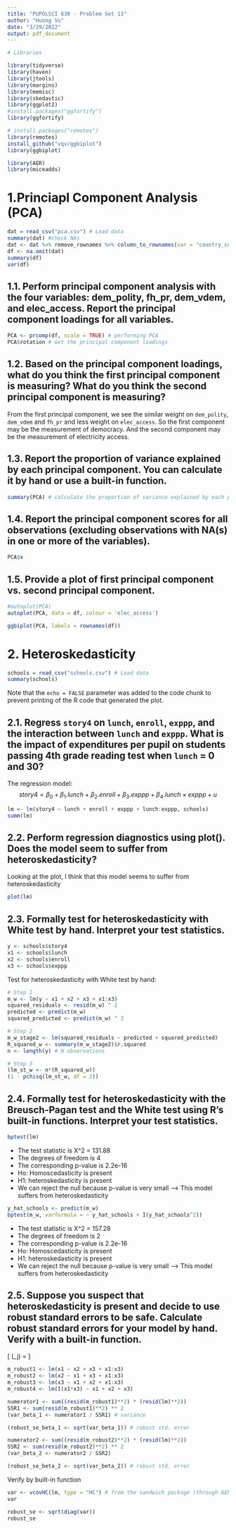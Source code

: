 ```yaml
---
title: "PUPOLSCI 630 - Problem Set 11"
author: "Huong Vu"
date: "3/29/2022"
output: pdf_document
---
```


```r
# Libraries

library(tidyverse)
library(haven)
library(jtools)
library(margins)
library(memisc)
library(skedastic)
library(ggplot2)
#install.packages("ggfortify")
library(ggfortify)

# install.packages("remotes")
library(remotes)
install_github("vqv/ggbiplot")
library(ggbiplot)

library(AER)
library(miceadds)
```

# 1.Princiapl Component Analysis (PCA)

```r
dat = read_csv("pca.csv") # Load data
summary(dat) #check NAs
dat <- dat %>% remove_rownames %>% column_to_rownames(var = "country_code") # moving the first column to row names
df <- na.omit(dat)
summary(df)
var(df)
```

## 1.1. Perform principal component analysis with the four variables: dem_polity, fh_pr, dem_vdem, and elec_access. Report the principal component loadings for all variables.

```r
PCA <- prcomp(df, scale = TRUE) # performing PCA
PCA$rotation # Get the principal component loadings
```

## 1.2. Based on the principal component loadings, what do you think the first principal component is measuring? What do you think the second principal component is measuring? 

From the first principal component, we see the similar weight on `dem_polity`, `dem_vdem` and `fh_pr` and less weight on `elec_access`. So the first component may be the measurement of democracy. And the second component may be the measurement of electricity access.

## 1.3. Report the proportion of variance explained by each principal component. You can calculate it by hand or use a built-in function.

```r
summary(PCA) # calculate the proportion of variance explained by each principal component using a built-in function
```

## 1.4. Report the principal component scores for all observations (excluding observations with NA(s) in one or more of the variables).

```r
PCA$x
```

## 1.5. Provide a plot of first principal component vs. second principal component.

```r
#autoplot(PCA)
autoplot(PCA, data = df, colour = 'elec_access')
```

```r
ggbiplot(PCA, labels = rownames(df))
```


# 2. Heteroskedasticity

```r
schools = read_csv("schools.csv") # Load data
summary(schools)
```

Note that the `echo = FALSE` parameter was added to the code chunk to prevent printing of the R code that generated the plot.

## 2.1. Regress `story4` on `lunch`, `enroll`, `exppp`, and the interaction between `lunch` and `exppp`. What is the impact of expenditures per pupil on students passing 4th grade reading test when `lunch` = 0 and 30?

The regression model:
$$
story4 = \beta_0 + \beta_1. lunch + \beta_2.enroll + \beta_3.exppp +  \beta_4. lunch\times exppp + u
$$

```r
lm <- lm(story4 ~ lunch + enroll + exppp + lunch:exppp, schools)
summ(lm)
```

## 2.2. Perform regression diagnostics using plot(). Does the model seem to suffer from heteroskedasticity?
Looking at the plot, I think that this model seems to suffer from heteroskedasticity

```r
plot(lm)
```

## 2.3. Formally test for heteroskedasticity with White test by hand. Interpret your test statistics.

```r
y <- schools$story4
x1 <- schools$lunch
x2 <- schools$enroll
x3 <- schools$exppp

```

Test for heteroskedasticity with White test by hand:

```r
# Step 1
m_w <- lm(y ~ x1 + x2 + x3 + x1:x3)
squared_residuals <- resid(m_w) ^ 2
predicted <- predict(m_w)
squared_predicted <- predict(m_w) ^ 2

# Step 2
m_w_stage2 <- lm(squared_residuals ~ predicted + squared_predicted)
R_squared_w <- summary(m_w_stage2)$r.squared
n <- length(y) # N observations

# Step 3
(lm_st_w <- n*(R_squared_w))
(1 - pchisq(lm_st_w, df = 2))
```

## 2.4. Formally test for heteroskedasticity with the Breusch-Pagan test and the White test using R’s built-in functions. Interpret your test statistics.

```r
bptest(lm)
```

* The test statistic is X^2 = 131.88
* The degrees of freedom is 4
* The corresponding p-value is 2.2e-16
* Ho: Homoscedasticity is present
* H1: heteroskedasticity is present
* We can reject the null because p-value is very small --> This model suffers from heteroskedasticity

```r
y_hat_schools <- predict(m_w)
bptest(m_w, varformula = ~ y_hat_schools + I(y_hat_schools^2))
```

* The test statistic is X^2 = 157.28
* The degrees of freedom is 2
* The corresponding p-value is 2.2e-16
* Ho: Homoscedasticity is present
* H1: heteroskedasticity is present
* We can reject the null because p-value is very small --> This model suffers from heteroskedasticity


## 2.5. Suppose you suspect that heteroskedasticity is present and decide to use robust standard errors to be safe. Calculate robust standard errors for your model by hand. Verify with a built-in function.

\[
\hat{Var} (\hat \beta_j) = \frac{\sum_{i=1}^{n} \hat r^2_{ij}\hat u_i^2}{SSR_j^2}
\]

```r
m_robust1 <- lm(x1 ~ x2 + x3 + x1:x3)
m_robust2 <- lm(x2 ~ x1 + x3 + x1:x3)
m_robust3 <- lm(x3 ~ x1 + x2 + x1:x3)
m_robust4 <- lm(I(x1*x3) ~ x1 + x2 + x3)
```

```r
numerator1 <- sum((resid(m_robust1)**2) * (resid(lm)**2))
SSR1 <- sum(resid(m_robust1)**2) ** 2
(var_beta_1 <- numerator1 / SSR1) # variance
```

```r
(robust_se_beta_1 <- sqrt(var_beta_1)) # robust std. error
```

```r
numerator2 <- sum((resid(m_robust2)**2) * (resid(lm)**2))
SSR2 <- sum(resid(m_robust2)**2) ** 2
(var_beta_2 <- numerator2 / SSR2)
```

```r
(robust_se_beta_2 <- sqrt(var_beta_2)) # robust std. error
```

Verify by built-in function

```r
var <- vcovHC(lm, type = "HC") # from the sandwich package (through AER)
var
```

```r
robust_se <- sqrt(diag(var))
robust_se
```

